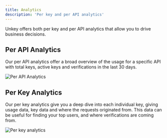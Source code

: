 ```yaml
---
title: Analytics
description: 'Per key and per API analytics'
---
```


Unkey offers both per key and per API analytics that allow you to drive business decisions.

## Per API Analytics

Our per API analytics offer a broad overview of the usage for a specific API with total keys, active keys and verifications in the last 30 days.

<Frame caption="Per API Analytics">
  <img src="./images/per-api-analytics.png" alt="Per API Analytics"/>
</Frame>


## Per Key Analytics

Our per key analytics give you a deep dive into each individual key, giving usage data, key data and where the requests originated from. This data can be useful for finding your top users, and where verifications are coming from.

<Frame caption="Per key Analytics">
  <img src="./images/per-key-analytics.png" alt="Per key analytics"/>
</Frame>
